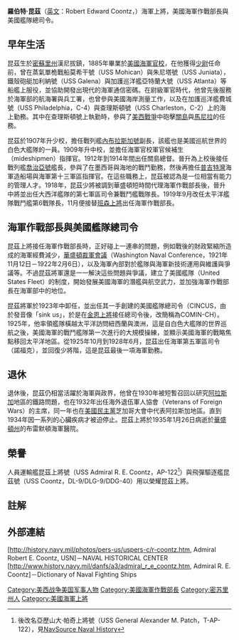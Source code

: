{{Infobox Military Person
|name=羅伯特·昆茲
|lived= {{birth date|1864|6|11|}} – {{death date and age|1935|1|26|1864|6|11|}}
|placeofbirth= [[密蘇里州|密蘇里州]]漢尼拔鎮
|placeofdeath= [[華盛頓州|華盛頓州]]布雷默頓鎮
|image=[[File:Robert_E._Coontz.jpg|200px]]
|allegiance={{flagicon|USA}} [[美國|美國]]
|branch=[[File:Flag_of_the_United_States_Navy_(unofficial_proportions).svg|27px]] [[美國海軍|美國海軍]]
|serviceyears=1885年–1930年
|rank=上將
|commands=海軍作戰部長<br />美國艦隊總司令
|battles=[[美西戰爭|美西戰爭]]<br />[[第一次世界大戰|第一次世界大戰]]
|awards= 
|laterwork=
}}

'''羅伯特·昆茲'''（[[英文|英文]]：Robert Edward Coontz，{{bd|1864年|6月11日|1935年|1月26日|}}）海軍上將，美國海軍作戰部長與美國艦隊總司令。


==早年生活==

昆茲生於[[密蘇里州|密蘇里州]]漢尼拔鎮，1885年畢業於[[美國海軍學院|美國海軍官校]]，在他獲得[[少尉|少尉]]任命前，曾在蒸氣單桅戰船莫希干號（USS Mohican）與朱尼塔號（USS Juniata），鐵殼砲艇加利納號（USS Galena）與加護巡洋艦亞特蘭大號（USS Atlanta）等船艦上服役，並協助開發出現代的海軍通信密碼。在尉級軍官時代，他曾先後服務於海軍部的航海署與兵工署，也曾參與美國海岸測量工作，以及在加護巡洋艦費城號（USS Philadelphia，C-4）與查理斯頓號（USS Charleston，C-2）上的海上勤務。其中在查理斯頓號上執勤時，參與了[[美西戰爭|美西戰爭]]中砲擊[[關島|關島]]與[[馬尼拉|馬尼拉]]的任務。

昆茲於1907年升少校，擔任戰列艦[[內布拉斯加號戰艦|內布拉斯加號]]副長，該艦也是美國巡航世界的白色大艦隊的一員。1909年升中校，並擔任海軍官校軍官候補生（mideshipmen）指揮官。1912年到1914年間出任關島總督。晉升為上校後接任戰列艦[[喬治亞號戰艦|喬治亞號]]艦長，參與了在墨西哥與海地的戰鬥勤務，然後再擔任[[普吉特灣|普吉特灣]]海軍造船場與海軍第十三軍區指揮官。在這些職務上，昆茲被認為是一位相當有能力的管理人才。1918年，昆茲少將被調到華盛頓短時間代理海軍作戰部長後，晉升中將並出任大西洋艦隊的第七軍區司令兼戰鬥艦戰隊長。1919年9月改任太平洋艦隊戰鬥艦第6戰隊長，11月便接替[[威廉·班森|班森上將]]出任海軍作戰部長。

==海軍作戰部長與美國艦隊總司令==

昆茲上將接任海軍作戰部長時，正好碰上一連串的問題，例如戰後的財政緊縮所造成的海軍經費減少，[[華盛頓會議|華盛頓裁軍會議]]（Washington Naval Conference，1921年11月12日－1922年2月6日），以及海軍內部對於艦隊與海軍新技術運用與維護與爭議等。不過昆茲將軍還是一一解決這些問題與爭議，建立了美國艦隊（United States Fleet）的制度，開始發展美國海軍的潛艦與航空武力，並加強海軍作戰部長在海軍部中的地位。

昆茲將軍於1923年中卸任，並出任其一手創建的美國艦隊總司令（CINCUS，由於發音像「sink us」，於是在[[恩斯特·金恩|金恩上將]]接任總司令後，改簡稱為COMIN-CH）。1925年，他率領艦隊橫越太平洋訪問紐西蘭與澳洲，這是自白色大艦隊的世界巡航之後，美國海軍的戰鬥艦隊第一次進行的大規模操練，並顯示美國海軍的戰略焦點移回太平洋地區。從1925年10月到1928年6月，昆茲出任海軍第五軍區司令（諾福克），並回復少將階，這是昆茲最後一項海軍勤務。

==退休==

退休後，昆茲仍相當活躍於海軍與政界，他曾在1930年被短暫召回以研究[[阿拉斯加|阿拉斯加]]地區的鐵路問題，也在1932年出任海外退伍軍人協會（Veterans of Foreign Wars）的主席，同一年也在[[民主黨_(美國)|美國民主黨]]芝加哥大會中代表阿拉斯加地區。直到1934年因一系列的心臟疾病才被迫停止。昆茲上將於1935年1月26日病逝於[[華盛頓州|華盛頓州]]的布雷默頓海軍醫院。

==榮譽==

人員運輸艦昆茲上將號（USS Admiral R. E. Coontz，AP-122<ref>後改名亞歷山大·帕奇上將號（USS General Alexander M. Patch，T-AP-122），見[http://www.navsource.org/archives/09/22/22122.htm NavSource Naval History]</ref>）與飛彈驅逐艦昆茲號（USS Coontz，DL-9/DLG-9/DDG-40）用以榮耀昆茲上將。


{{start box}}
{{succession box|title=[[美國海軍作戰部長|美國海軍作戰部長]]|before=[[威廉·班森|威廉·班森]]|after=[[愛德華·艾伯爾|愛德華·艾伯爾]]|years=1919年-1923年}}
{{end box}}

==註解==
{{reflist}}

==外部連結==

[http://history.navy.mil/photos/pers-us/uspers-c/r-coontz.htm, Admiral Robert E. Coontz, USN]{{dead link|date=2018年4月 |bot=InternetArchiveBot |fix-attempted=yes }}－NAVAL HISTORICAL CENTER<br />
[http://www.history.navy.mil/danfs/a3/admiral_r_e_coontz.htm, Admiral R. E. Coontz]－Dictionary of Naval Fighting Ships<br />


{{Authority control}}
{{DEFAULTSORT:Coontz}}
[[Category:美西战争美国军事人物|Category:美西战争美国军事人物]]
[[Category:美國海軍作戰部長|Category:美國海軍作戰部長]]
[[Category:密苏里州人|Category:密苏里州人]]
[[Category:美國海軍上將|Category:美國海軍上將]]